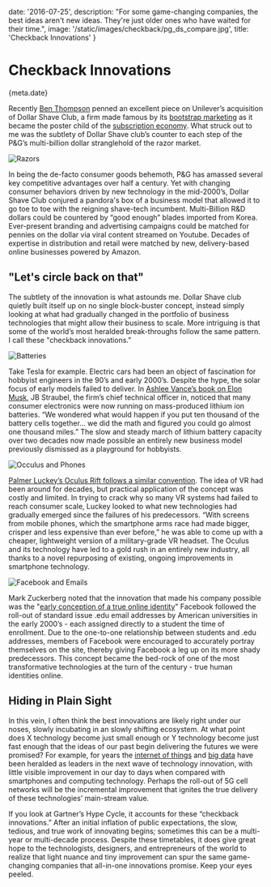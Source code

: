 
date: '2016-07-25',
description: "For some game-changing companies, the best ideas aren't new ideas. They're just older ones who have waited for their time.",
image: '/static/images/checkback/pg_ds_compare.jpg',
title: 'Checkback Innovations'
}


# Checkback Innovations

<Date>{meta.date}</Date>

Recently [Ben Thompson](https://stratechery.com/2016/dollar-shave-club-and-the-disruption-of-everything/) penned an excellent piece on Unilever’s acquisition of Dollar Shave Club, a firm made famous by its [bootstrap marketing](https://www.youtube.com/watch?v=ZUG9qYTJMsI) as it became the poster child of the [subscription economy](http://www.forbes.com/sites/kimberlywhitler/2016/01/17/a-new-business-trend-shifting-from-a-service-model-to-a-subscription-based-model/#4d2f03e685ea). What struck out to me was the subtlety of Dollar Shave club’s counter to each step of the P&G’s multi-billion dollar stranglehold of the razor market.

![Razors](/static/images/checkback/pg_ds_compare.jpg)

In being the de-facto consumer goods behemoth, P&G has amassed several key competitive advantages over half a century. Yet with changing consumer behaviors driven by new technology in the mid-2000’s, Dollar Shave Club conjured a pandora's box of a business model that allowed it to go toe to toe with the reigning shave-tech incumbent. Multi-Billion R&D dollars could be countered by “good enough” blades imported from Korea. Ever-present branding and advertising campaigns could be matched for pennies on the dollar via viral content streamed on Youtube. Decades of expertise in distribution and retail were matched by new, delivery-based online businesses powered by Amazon.

## "Let's circle back on that"

The subtlety of the innovation is what astounds me. Dollar Shave club quietly built itself up on no single block-buster concept, instead simply looking at what had gradually changed in the portfolio of business technologies that might allow their business to scale. More intriguing is that some of the world’s most heralded break-throughs follow the same pattern. I call these "checkback innovations."

![Batteries](/static/images/checkback/tesla_lithium.jpg)

Take Tesla for example. Electric cars had been an object of fascination for hobbyist engineers in the 90’s and early 2000’s. Despite the hype, the solar focus of early models failed to deliver. In [Ashlee Vance’s book on Elon Musk](https://www.amazon.com/dp/B00KVI76ZS/ref=dp-kindle-redirect?_encoding=UTF8&btkr=1), JB Straubel, the firm’s chief technical officer in, noticed that many consumer electronics were now running on mass-produced lithium ion batteries. “We wondered what would happen if you put ten thousand of the battery cells together… we did the math and figured you could go almost one thousand miles.” The slow and steady march of lithium battery capacity over two decades now made possible an entirely new business model previously dismissed as a playground for hobbyists.

![Occulus and Phones](/static/images/checkback/oculus_phones.jpg)

[Palmer Luckey’s Oculus Rift follows a similar convention](http://www.smithsonianmag.com/innovation/how-palmer-luckey-created-oculus-rift-180953049/). The idea of VR had been around for decades, but practical application of the concept was costly and limited. In trying to crack why so many VR systems had failed to reach consumer scale, Luckey looked to what new technologies had gradually emerged since the failures of his predecessors. “With screens from mobile phones, which the smartphone arms race had made bigger, crisper and less expensive than ever before,” he was able to come up with a cheaper, lightweight version of a military-grade VR headset. The Oculus and its technology have led to a gold rush in an entirely new industry, all thanks to a novel repurposing of existing, ongoing improvements in smartphone technology.

![Facebook and Emails](/static/images/checkback/fb_email.jpg)

Mark Zuckerberg noted that the innovation that made his company possible was the "[early conception of a true online identity](http://allthingsd.com/20121020/mark-zuckerberg-on-facebooks-early-days-go-hard-or-go-home/)" Facebook followed the roll-out of standard issue .edu email addresses by American universities in the early 2000’s - each assigned directly to a student the time of enrollment. Due to the one-to-one relationship between students and .edu addresses, members of Facebook were encouraged to accurately portray themselves on the site, thereby giving Facebook a leg up on its more shady predecessors. This concept became the bed-rock of one of the most transformative technologies at the turn of the century - true human identities online.

## Hiding in Plain Sight
In this vein, I often think the best innovations are likely right under our noses, slowly incubating in an slowly shifting ecosystem. At what point does X technology become just small enough or Y technology become just fast enough that the ideas of our past begin delivering the futures we were promised? For example, for years the [internet of things](http://www.mckinsey.com/industries/high-tech/our-insights/the-internet-of-things) and [big data](http://www.mckinsey.com/business-functions/business-technology/our-insights/big-data-the-next-frontier-for-innovation) have been heralded as leaders in the next wave of technology innovation, with little visible improvement in our day to days when compared with smartphones and computing technology. Perhaps the roll-out of 5G cell networks will be the incremental improvement that ignites the true delivery of these technologies’ main-stream value.

If you look at Gartner’s Hype Cycle, it accounts for these “checkback innovations.” After an initial inflation of public expectations, the slow, tedious, and true work of innovating begins; sometimes this can be a multi-year or multi-decade process. Despite these timetables, it does give great hope to the technologists, designers, and entrepreneurs of the world to realize that light nuance and tiny improvement can spur the same game-changing companies that all-in-one innovations promise. Keep your eyes peeled.
